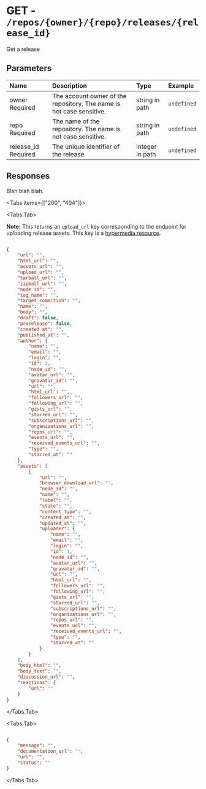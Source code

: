 
# GET - `/repos/{owner}/{repo}/releases/{release_id}`

Get a release

## Parameters

| Name | Description | Type | Example |
| :---- | :---- | :---- | :---- |
| owner <span class="bg-blue-100 text-blue-800 text-xs font-medium me-2 px-2.5 py-0.5 rounded dark:bg-blue-900 dark:text-blue-300">Required</span> | The account owner of the repository. The name is not case sensitive. | string in path | `undefined` |
| repo <span class="bg-blue-100 text-blue-800 text-xs font-medium me-2 px-2.5 py-0.5 rounded dark:bg-blue-900 dark:text-blue-300">Required</span> | The name of the repository. The name is not case sensitive. | string in path | `undefined` |
| release_id <span class="bg-blue-100 text-blue-800 text-xs font-medium me-2 px-2.5 py-0.5 rounded dark:bg-blue-900 dark:text-blue-300">Required</span> | The unique identifier of the release. | integer in path | `undefined` |

## Responses

Blah blah blah.

<Tabs items={["200", "404"]}>

<Tabs.Tab>

**Note:** This returns an `upload_url` key corresponding to the endpoint for uploading release assets. This key is a [hypermedia resource](https://docs.github.com/rest/overview/resources-in-the-rest-api#hypermedia).

```json

{
    "url": "",
    "html_url": "",
    "assets_url": "",
    "upload_url": "",
    "tarball_url": "",
    "zipball_url": "",
    "node_id": "",
    "tag_name": "",
    "target_commitish": "",
    "name": "",
    "body": "",
    "draft": false,
    "prerelease": false,
    "created_at": "",
    "published_at": "",
    "author": {
        "name": "",
        "email": "",
        "login": "",
        "id": 1,
        "node_id": "",
        "avatar_url": "",
        "gravatar_id": "",
        "url": "",
        "html_url": "",
        "followers_url": "",
        "following_url": "",
        "gists_url": "",
        "starred_url": "",
        "subscriptions_url": "",
        "organizations_url": "",
        "repos_url": "",
        "events_url": "",
        "received_events_url": "",
        "type": "",
        "starred_at": ""
    },
    "assets": [
        {
            "url": "",
            "browser_download_url": "",
            "node_id": "",
            "name": "",
            "label": "",
            "state": "",
            "content_type": "",
            "created_at": "",
            "updated_at": "",
            "uploader": {
                "name": "",
                "email": "",
                "login": "",
                "id": 1,
                "node_id": "",
                "avatar_url": "",
                "gravatar_id": "",
                "url": "",
                "html_url": "",
                "followers_url": "",
                "following_url": "",
                "gists_url": "",
                "starred_url": "",
                "subscriptions_url": "",
                "organizations_url": "",
                "repos_url": "",
                "events_url": "",
                "received_events_url": "",
                "type": "",
                "starred_at": ""
            }
        }
    ],
    "body_html": "",
    "body_text": "",
    "discussion_url": "",
    "reactions": {
        "url": ""
    }
}

```

</Tabs.Tab>

<Tabs.Tab>



```json

{
    "message": "",
    "documentation_url": "",
    "url": "",
    "status": ""
}

```

</Tabs.Tab>

</Tabs>